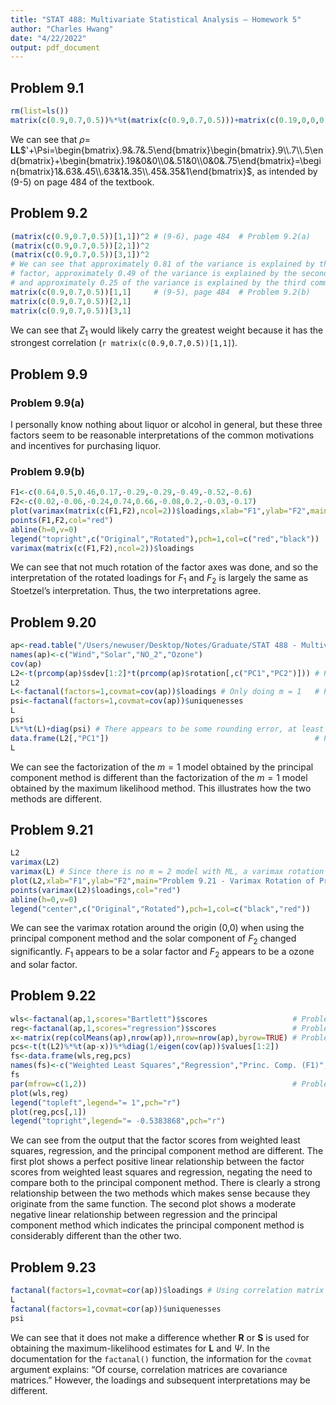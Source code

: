 ```yaml
---
title: "STAT 488: Multivariate Statistical Analysis — Homework 5"
author: "Charles Hwang"
date: "4/22/2022"
output: pdf_document
---
```

## Problem 9.1

```r
rm(list=ls())
matrix(c(0.9,0.7,0.5))%*%t(matrix(c(0.9,0.7,0.5)))+matrix(c(0.19,0,0,0,0.51,0,0,0,0.75),nrow=3)
```

We can see that $\rho=$ **LL**$'+\Psi=\begin{bmatrix}.9&.7&.5\end{bmatrix}\begin{bmatrix}.9\\.7\\.5\end{bmatrix}+\begin{bmatrix}.19&0&0\\0&.51&0\\0&0&.75\end{bmatrix}=\begin{bmatrix}1&.63&.45\\.63&1&.35\\.45&.35&1\end{bmatrix}$, as intended by (9-5) on page 484 of the textbook.

## Problem 9.2

```r
(matrix(c(0.9,0.7,0.5))[1,1])^2 # (9-6), page 484  # Problem 9.2(a)
(matrix(c(0.9,0.7,0.5))[2,1])^2
(matrix(c(0.9,0.7,0.5))[3,1])^2
# We can see that approximately 0.81 of the variance is explained by the first common
# factor, approximately 0.49 of the variance is explained by the second common factor,
# and approximately 0.25 of the variance is explained by the third common factor.
matrix(c(0.9,0.7,0.5))[1,1]     # (9-5), page 484  # Problem 9.2(b)
matrix(c(0.9,0.7,0.5))[2,1]
matrix(c(0.9,0.7,0.5))[3,1]
```

We can see that $Z_1$ would likely carry the greatest weight because it has the strongest correlation (`r matrix(c(0.9,0.7,0.5))[1,1]`).

## Problem 9.9

### Problem 9.9(a)

I personally know nothing about liquor or alcohol in general, but these three factors seem to be reasonable interpretations of the common motivations and incentives for purchasing liquor.

### Problem 9.9(b)

```r
F1<-c(0.64,0.5,0.46,0.17,-0.29,-0.29,-0.49,-0.52,-0.6)
F2<-c(0.02,-0.06,-0.24,0.74,0.66,-0.08,0.2,-0.03,-0.17)
plot(varimax(matrix(c(F1,F2),ncol=2))$loadings,xlab="F1",ylab="F2",main="Problem 9.9(b) - F2 vs. F1 and Varimax Rotation")
points(F1,F2,col="red")
abline(h=0,v=0)
legend("topright",c("Original","Rotated"),pch=1,col=c("red","black"))
varimax(matrix(c(F1,F2),ncol=2))$loadings
```

We can see that not much rotation of the factor axes was done, and so the interpretation of the rotated loadings for $F_1$ and $F_2$ is largely the same as Stoetzel's interpretation. Thus, the two interpretations agree.

## Problem 9.20

```r
ap<-read.table("/Users/newuser/Desktop/Notes/Graduate/STAT 488 - Multivariate Statistical Analysis/T1-5.dat")[,c("V1","V2","V5","V6")]
names(ap)<-c("Wind","Solar","NO_2","Ozone")
cov(ap)
L2<-t(prcomp(ap)$sdev[1:2]*t(prcomp(ap)$rotation[,c("PC1","PC2")])) # Problem 9.20(a)
L2
L<-factanal(factors=1,covmat=cov(ap))$loadings # Only doing m = 1   # Problem 9.20(b)
psi<-factanal(factors=1,covmat=cov(ap))$uniquenesses
L
psi
L%*%t(L)+diag(psi) # There appears to be some rounding error, at least in the diagonal.
data.frame(L2[,"PC1"])                                              # Problem 9.20(c)
L
```

We can see the factorization of the $m=1$ model obtained by the principal component method is different than the factorization of the $m=1$ model obtained by the maximum likelihood method. This illustrates how the two methods are different.

## Problem 9.21

```r
L2
varimax(L2)
varimax(L) # Since there is no m = 2 model with ML, a varimax rotation is not possible.
plot(L2,xlab="F1",ylab="F2",main="Problem 9.21 - Varimax Rotation of Principal Component Model")
points(varimax(L2)$loadings,col="red")
abline(h=0,v=0)
legend("center",c("Original","Rotated"),pch=1,col=c("black","red"))
```

We can see the varimax rotation around the origin (0,0) when using the principal component method and the solar component of $F_2$ changed significantly. $F_1$ appears to be a solar factor and $F_2$ appears to be a ozone and solar factor.

## Problem 9.22

```r
wls<-factanal(ap,1,scores="Bartlett")$scores                   # Problem 9.22(a)(i)
reg<-factanal(ap,1,scores="regression")$scores                 # Problem 9.22(a)(ii)
x<-matrix(rep(colMeans(ap),nrow(ap)),nrow=nrow(ap),byrow=TRUE) # Problem 9.22(b)
pcs<-t(t(L2)%*%t(ap-x))%*%diag(1/eigen(cov(ap))$values[1:2])
fs<-data.frame(wls,reg,pcs)
names(fs)<-c("Weighted Least Squares","Regression","Princ. Comp. (F1)","Princ. Comp. (F2)")
fs
par(mfrow=c(1,2))                                              # Problem 9.22(c)
plot(wls,reg)
legend("topleft",legend="= 1",pch="r")
plot(reg,pcs[,1])
legend("topright",legend="= -0.5383868",pch="r")
```

We can see from the output that the factor scores from weighted least squares, regression, and the principal component method are different. The first plot shows a perfect positive linear relationship between the factor scores from weighted least squares and regression, negating the need to compare both to the principal component method. There is clearly a strong relationship between the two methods which makes sense because they originate from the same function. The second plot shows a moderate negative linear relationship between regression and the principal component method which indicates the principal component method is considerably different than the other two.

## Problem 9.23

```r
factanal(factors=1,covmat=cor(ap))$loadings # Using correlation matrix
L
factanal(factors=1,covmat=cor(ap))$uniquenesses
psi
```

We can see that it does not make a difference whether **R** or **S** is used for obtaining the maximum-likelihood estimates for **L** and $\Psi$. In the documentation for the `factanal()` function, the information for the `covmat` argument explains: "Of course, correlation matrices are covariance matrices." However, the loadings and subsequent interpretations may be different.